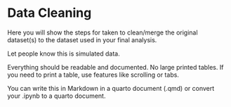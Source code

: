 # Data Cleaning

Here you will show the steps for taken to clean/merge the original dataset(s) to the dataset used in your final analysis. 

Let people know this is simulated data. 

Everything should be readable and documented. No large printed tables. If you need to print a table, use features like scrolling or tabs. 

You can write this in Markdown in a quarto document (.qmd) or convert your .ipynb to a quarto document. 